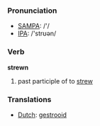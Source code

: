 === Pronunciation ===
*[[w:SAMPA|SAMPA]]: /'/
*[[w:IPA|IPA]]: /'strʊən/

=== Verb ===

'''strewn'''

# past participle of to [[strew]]

=== Translations ===
*[[Dutch]]: [[gestrooid]]